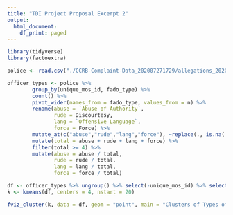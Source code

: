 ```yaml
---
title: "TDI Project Proposal Excerpt 2"
output:
  html_document:
    df_print: paged
---
```

```r
library(tidyverse)
library(factoextra)
```

```r
police <- read.csv("./CCRB-Complaint-Data_202007271729/allegations_202007271729.csv")

officer_types <- police %>%
        group_by(unique_mos_id, fado_type) %>%
        count() %>%
        pivot_wider(names_from = fado_type, values_from = n) %>%
        rename(abuse = `Abuse of Authority`,
               rude = Discourtesy,
               lang = `Offensive Language`,
               force = Force) %>%
        mutate_at(c("abuse","rude","lang","force"), ~replace(., is.na(.), 0)) %>%
        mutate(total = abuse + rude + lang + force) %>%
        filter(total >= 4) %>%
        mutate(abuse = abuse / total, 
               rude = rude / total,
               lang = lang / total,
               force = force / total)

df <- officer_types %>% ungroup() %>% select(-unique_mos_id) %>% select(-total)
k <- kmeans(df, centers = 4, nstart = 20)

fviz_cluster(k, data = df, geom = "point", main = "Clusters of Types of Police Officers")
```
